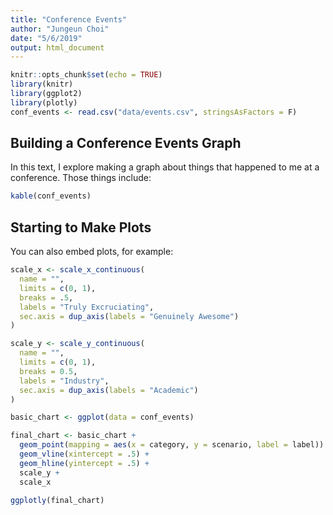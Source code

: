 ```yaml
---
title: "Conference Events"
author: "Jungeun Choi"
date: "5/6/2019"
output: html_document
---
```


```r
knitr::opts_chunk$set(echo = TRUE)
library(knitr)
library(ggplot2)
library(plotly)
conf_events <- read.csv("data/events.csv", stringsAsFactors = F)
```

## Building a Conference Events Graph

In this text, I explore making a graph about things that happened to me at a conference. Those things include:

```r
kable(conf_events)
```

## Starting to Make Plots

You can also embed plots, for example:

```r
scale_x <- scale_x_continuous(
  name = "",
  limits = c(0, 1),
  breaks = .5,
  labels = "Truly Excruciating",
  sec.axis = dup_axis(labels = "Genuinely Awesome")
)

scale_y <- scale_y_continuous(
  name = "",
  limits = c(0, 1),
  breaks = 0.5,
  labels = "Industry",
  sec.axis = dup_axis(labels = "Academic")
)

basic_chart <- ggplot(data = conf_events)

final_chart <- basic_chart +
  geom_point(mapping = aes(x = category, y = scenario, label = label)) +
  geom_vline(xintercept = .5) +
  geom_hline(yintercept = .5) +
  scale_y +
  scale_x

ggplotly(final_chart)
```
